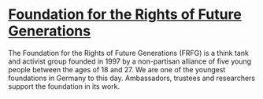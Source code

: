 # [Foundation for the Rights of Future Generations](https://www.intergenerationaljustice.org/)

The Foundation for the Rights of Future Generations (FRFG) is a think tank and activist group founded in 1997 by a non-partisan alliance of five young people between the ages of 18 and 27. We are one of the youngest foundations in Germany to this day. Ambassadors, trustees and researchers support the foundation in its work.